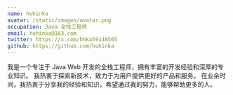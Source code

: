 ```yaml
---
name: huhinka
avatar: /static/images/avatar.png
occupation: Java 全栈工程师
email: huhinka@163.com
twitter: https://x.com/hhka59148505
github: https://github.com/huhinka
---
```


我是一个专注于 Java Web 开发的全栈工程师，拥有丰富的开发经验和深厚的专业知识。
我热衷于探索新技术，致力于为用户提供更好的产品和服务。
在业余时间，我热衷于分享我的经验和知识，希望通过我的努力，能够帮助更多的人。
